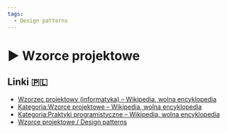 ```yaml
---
tags:
  - Design patterns
---
```



# ▶️ Wzorce projektowe

<VimeoPlayer videoId="756167606" />

## Linki 🇵🇱

- [Wzorzec projektowy (informatyka) – Wikipedia, wolna encyklopedia](<https://pl.wikipedia.org/wiki/Wzorzec_projektowy_(informatyka)>)
- [Kategoria:Wzorce projektowe – Wikipedia, wolna encyklopedia](https://pl.wikipedia.org/wiki/Kategoria:Wzorce_projektowe)
- [Kategoria:Praktyki programistyczne – Wikipedia, wolna encyklopedia](https://pl.wikipedia.org/wiki/Kategoria:Praktyki_programistyczne)
- [Wzorce projektowe / Design patterns](https://refactoring.guru/pl/design-patterns)
